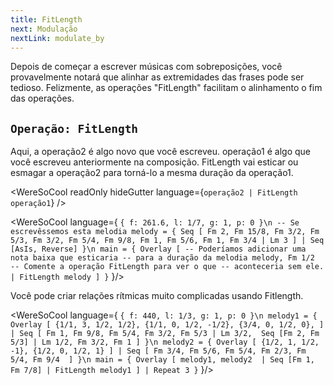 ```yaml
---
title: FitLength 
next: Modulação
nextLink: modulate_by
---
```


Depois de começar a escrever músicas com sobreposições, você provavelmente notará
que alinhar as extremidades das frases pode ser tedioso.
Felizmente, as operações "FitLength" facilitam o alinhamento
o fim das operações.

## `Operação: FitLength`
Aqui, a operação2 é algo novo que você escreveu.
operação1 é algo que você escreveu anteriormente na composição.
FitLength vai esticar ou esmagar a operação2
para torná-lo a mesma duração da operação1.

<WereSoCool
  readOnly
  hideGutter
  language={`operação2 | FitLength operação1`}
/>

<WereSoCool language={
`{ f: 261.6, l: 1/7, g: 1, p: 0 }\n
-- Se escrevêssemos esta melodia
melody = {
  Seq [
    Fm 2, Fm 15/8, Fm 3/2, Fm 5/3, Fm 3/2, Fm 5/4,
    Fm 9/8, Fm 1, Fm 5/6, Fm 1,
    Fm 3/4 | Lm 3
  ]
  | Seq [AsIs, Reverse]
}\n
main = {
  Overlay [
    -- Poderíamos adicionar uma nota baixa que esticaria
    -- para a duração da melodia
    melody,
    Fm 1/2 
    -- Comente a operação FitLength para ver o que
    -- aconteceria sem ele.
    | FitLength melody
  ]
}`
}/>

Você pode criar relações rítmicas muito complicadas usando Fitlength.

<WereSoCool language={
`{ f: 440, l: 1/3, g: 1, p: 0 }\n
melody1 = {
  Overlay [
    {1/1, 3, 1/2, 1/2},
    {1/1, 0, 1/2, -1/2},
    {3/4, 0, 1/2, 0},
  ]
  | Seq [
    Fm 1, Fm 9/8, Fm 5/4, Fm 3/2, Fm 5/3 | Lm 3/2, 
    Seq [Fm 2, Fm 5/3] | Lm 1/2,
    Fm 3/2, Fm 1
  ]
}\n
melody2 = {
  Overlay [
    {1/2, 1, 1/2, -1},
    {1/2, 0, 1/2, 1}
  ]
  | Seq [
    Fm 3/4, Fm 5/6, Fm 5/4, Fm 2/3, Fm 5/4, Fm 9/4 
  ]
}\n
main = {
  Overlay [
    melody1,
    melody2 
    | Seq [Fm 1, Fm 7/8]
    | FitLength melody1
  ]
  | Repeat 3
}`
}/>

